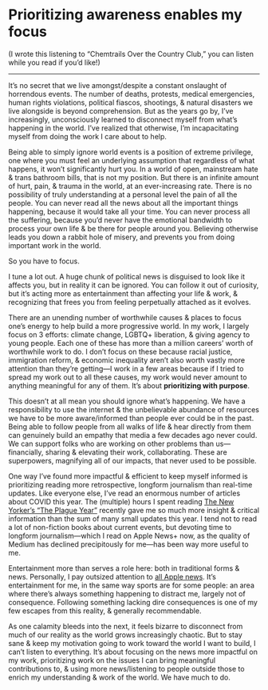 
# Prioritizing awareness enables my focus

(I wrote this listening to “Chemtrails Over the Country Club,” you can listen while you read if you’d like!)

<Song url="https://song.link/us/i/1545567750" />

---

It’s no secret that we live amongst/despite a constant onslaught of horrendous events. The number of deaths, protests, medical emergencies, human rights violations, political fiascos, shootings, & natural disasters we live alongside is beyond comprehension. But as the years go by, I’ve increasingly, unconsciously learned to disconnect myself from what’s happening in the world. I’ve realized that otherwise, I’m incapacitating myself from doing the work I care about to help.

Being able to simply ignore world events is a position of extreme privilege, one where you must feel an underlying assumption that regardless of what happens, it won’t significantly hurt you. In a world of open, mainstream hate & trans bathroom bills, that is not my position. But there is an infinite amount of hurt, pain, & trauma in the world, at an ever-increasing rate. There is no possibility of truly understanding at a personal level the pain of all the people. You can never read all the news about all the important things happening, because it would take all your time. You can never process all the suffering, because you’d never have the emotional bandwidth to process your own life & be there for people around you. Believing otherwise leads you down a rabbit hole of misery, and prevents you from doing important work in the world.

So you have to focus.

I tune a lot out. A huge chunk of political news is disguised to look like it affects you, but in reality it can be ignored. You can follow it out of curiosity, but it’s acting more as entertainment than affecting your life & work, & recognizing that frees you from feeling perpetually attached as it evolves.

There are an unending number of worthwhile causes & places to focus one’s energy to help build a more progressive world. In my work, I largely focus on 3 efforts: climate change, LGBTQ+ liberation, & giving agency to young people. Each one of these has more than a million careers’ worth of worthwhile work to do. I don’t focus on these because racial justice, immigration reform, & economic inequality aren’t also worth vastly more attention than they’re getting—I work in a few areas because if I tried to spread my work out to all these causes, my work would never amount to anything meaningful for any of them. It’s about **prioritizing with purpose**.

This doesn’t at all mean you should ignore what’s happening. We have a responsibility to use the internet & the unbelievable abundance of resources we have to be more aware/informed than people ever could be in the past. Being able to follow people from all walks of life & hear directly from them can genuinely build an empathy that media a few decades ago never could. We can support folks who are working on other problems than us—financially, sharing & elevating their work, collaborating. These are superpowers, magnifying all of our impacts, that never used to be possible.

One way I’ve found more impactful & efficient to keep myself informed is prioritizing reading more retrospective, longform journalism than real-time updates. Like everyone else, I’ve read an enormous number of articles about COVID this year. The (multiple) hours I spent reading [The New Yorker’s “The Plague Year”](https://www.newyorker.com/magazine/2021/01/04/the-plague-year) recently gave me so much more insight & critical information than the sum of many small updates this year. I tend not to read a lot of non-fiction books about current events, but devoting time to longform journalism—which I read on Apple News+ now, as the quality of Medium has declined precipitously for me—has been way more useful to me.

Entertainment more than serves a role here: both in traditional forms & news. Personally, I pay outsized attention to [all Apple news](https://notebook.google.com/2019-09-10_why_i_care_about_apple/). It’s entertainment for me, in the same way sports are for some people: an area where there’s always something happening to distract me, largely not of consequence. Following something lacking dire consequences is one of my few escapes from this reality, & generally recommendable.

As one calamity bleeds into the next, it feels bizarre to disconnect from much of our reality as the world grows increasingly chaotic. But to stay sane & keep my motivation going to work toward the world I want to build, I can’t listen to everything. It’s about focusing on the news more impactful on my work, prioritizing work on the issues I can bring meaningful contributions to, & using more news/listening to people outside those to enrich my understanding & work of the world. We have much to do.
